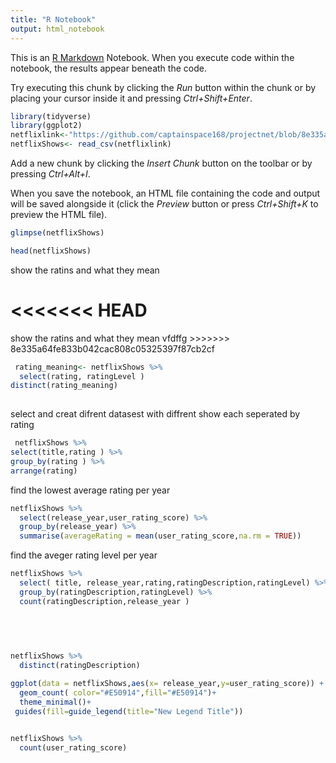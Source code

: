 ---
title: "R Notebook"
output: html_notebook
---

This is an [R Markdown](http://rmarkdown.rstudio.com) Notebook. When you execute code within the notebook, the results appear beneath the code.

Try executing this chunk by clicking the *Run* button within the chunk or by placing your cursor inside it and pressing *Ctrl+Shift+Enter*.

```{r}
library(tidyverse)
library(ggplot2)
netflixlink<-"https://github.com/captainspace168/projectnet/blob/8e335a64fe833b042cac808c05325397f87cb2cf/project/netflixShows.csv"
netflixShows<- read_csv(netflixlink)
```

Add a new chunk by clicking the *Insert Chunk* button on the toolbar or by pressing *Ctrl+Alt+I*.

When you save the notebook, an HTML file containing the code and output will be saved alongside it (click the *Preview* button or press *Ctrl+Shift+K* to preview the HTML file).

```{r}
glimpse(netflixShows)


```

```{r}
head(netflixShows)
```

show the ratins and what they mean

<<<<<<< HEAD
=======
show the ratins and what they mean vfdffg
>>>>>>> 8e335a64fe833b042cac808c05325397f87cb2cf
```{r}
 rating_meaning<- netflixShows %>% 
  select(rating, ratingLevel )
distinct(rating_meaning)
 
```

select and creat difrent datasest with diffrent show each seperated by rating

```{r}
 netflixShows %>% 
select(title,rating ) %>% 
group_by(rating ) %>% 
arrange(rating)
```

find the lowest average rating per year

```{r}
netflixShows %>% 
  select(release_year,user_rating_score) %>% 
  group_by(release_year) %>% 
  summarise(averageRating = mean(user_rating_score,na.rm = TRUE))
```

find the aveger rating level per year

```{r}
netflixShows %>% 
  select( title, release_year,rating,ratingDescription,ratingLevel) %>% 
  group_by(ratingDescription,ratingLevel) %>% 
  count(ratingDescription,release_year )

  
 
  
```

```{r}
netflixShows %>% 
  distinct(ratingDescription)
```

```{r}

ggplot(data = netflixShows,aes(x= release_year,y=user_rating_score)) +
  geom_count( color="#E50914",fill="#E50914")+
  theme_minimal()+
 guides(fill=guide_legend(title="New Legend Title"))
 
```

```{r}
netflixShows %>% 
  count(user_rating_score)
```
